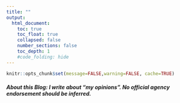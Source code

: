```yaml
---
title: ""
output:
  html_document:
    toc: true
    toc_float: true
    collapsed: false
    number_sections: false
    toc_depth: 1
    #code_folding: hide
---
```


```r
knitr::opts_chunk$set(message=FALSE,warning=FALSE, cache=TRUE)
```

#### *About this Blog: I write about **"my opinions"**. No official agency endorsement should be inferred.*
###
###
###

<!-- # Agricultural Carbon Market  -->

<!-- 2020 | 7 | 16 Last compiled: `r Sys.Date()` -->

<!-- **Challenges**: Do farmers use conservation practices continuously? -->

<!-- **Opportunities**: -->


<!-- # Managed Aquifer Recharge -->




